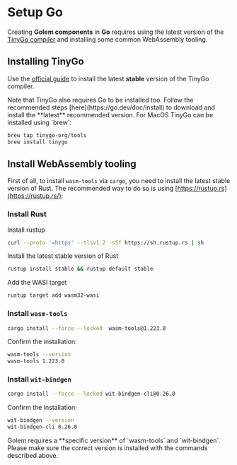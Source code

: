
# Setup Go

Creating **Golem components** in **Go** requires using the latest version of the [TinyGo compiler](https://tinygo.org) and installing some common WebAssembly tooling.

## Installing TinyGo

Use the [official guide](https://tinygo.org/getting-started/install/) to install the latest **stable** version of the TinyGo compiler.

<Callout type="info">
  Note that TinyGo also requires Go to be installed too. Follow the recommended steps
  [here](https://go.dev/doc/install) to download and install the **latest** recommended version.
</Callout>

<Callout type="info">
For MacOS TinyGo can be installed using `brew`:

```bash
brew tap tinygo-org/tools
brew install tinygo
```

</Callout>

## Install WebAssembly tooling

First of all, to install `wasm-tools` via `cargo`, you need to install the latest stable version of Rust. The recommended way to do so is using [https://rustup.rs](https://rustup.rs/):

<Steps>

### Install Rust

Install rustup

```bash copy
curl --proto '=https' --tlsv1.2 -sSf https://sh.rustup.rs | sh
```

Install the latest stable version of Rust

```bash copy
rustup install stable && rustup default stable
```

Add the WASI target

```bash copy
rustup target add wasm32-wasi
```

### Install `wasm-tools`

```bash copy
cargo install --force --locked  wasm-tools@1.223.0
```

Confirm the installation:

```bash
wasm-tools --version
wasm-tools 1.223.0
```

### Install `wit-bindgen`

```bash copy
cargo install --force --locked wit-bindgen-cli@0.26.0
```

Confirm the installation:

```bash
wit-bindgen --version
wit-bindgen-cli 0.26.0
```

</Steps>

<Callout type="warning">
  Golem requires a **specific version** of `wasm-tools` and `wit-bindgen`. Please make sure the
  correct version is installed with the commands described above.
</Callout>

